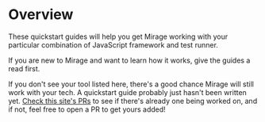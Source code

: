 # Overview

These quickstart guides will help you get Mirage working with your particular combination of JavaScript framework and test runner.

If you are new to Mirage and want to learn how it works, give <Link to='/docs/getting-started/introduction/'>the guides</Link> a read first.

If you don't see your tool listed here, there's a good chance Mirage will still work with your tech. A quickstart guide probably just hasn't been written yet. [Check this site's PRs](https://github.com/miragejs/site/pulls) to see if there's already one being worked on, and if not, feel free to open a PR to get yours added!

